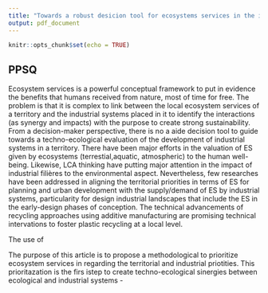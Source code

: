 ```yaml
---
title: "Towards a robust desicion tool for ecosystems services in the industrial systems:  A case study of Distributed recycling for additive manufacturing"
output: pdf_document
---
```


```r
knitr::opts_chunk$set(echo = TRUE)
```

## PPSQ

<!-- Problem -->
Ecosystem services is a powerful conceptual framework to put in evidence the benefits that humans received from nature, most of time for free.
The problem is that it is complex to link between the local ecosystem services of a territory and the industrial systems placed in it to identify the interactions (as synergy and impacts) with the purpose to create strong sustainability.
From a decision-maker  perspective, there is no a aide decision tool to guide towards a  techno-ecological evaluation of the development of industrial systems in a territory.
<!-- Knowledge Gap -->
There have been major efforts in the valuation of ES given by ecosystems (terrestial,aquatic, atmospheric) to the human well-being. 
Likewise, LCA thinking have putting major attention in the impact of industrial filières to the environmental aspect. 
Nevertheless, few researches have been addressed in aligning the territorial priorities in terms of ES for planning and urban development with the supply/demand of ES by industrial systems, particularity for design industrial landscapes that include the ES in the early-design phases of conception. 
<!-- Context -->
The technical advancements of recycling approaches using additive manufacturing are promising technical intervations to foster plastic recycling at a local level.

<!-- Logic & Evidence for Problem, KG and Context -->



<!-- Conceptual Framework -->
The use of 

<!-- Purpose -->
The purpose of this article is to propose a methodological to prioritize ecosystem services in regarding the territorial and industrial priotities. 
This prioritazation is the firs istep to create techno-ecological sinergies between ecological and industrial systems
<!-- Reseacch Questions -->
- 


